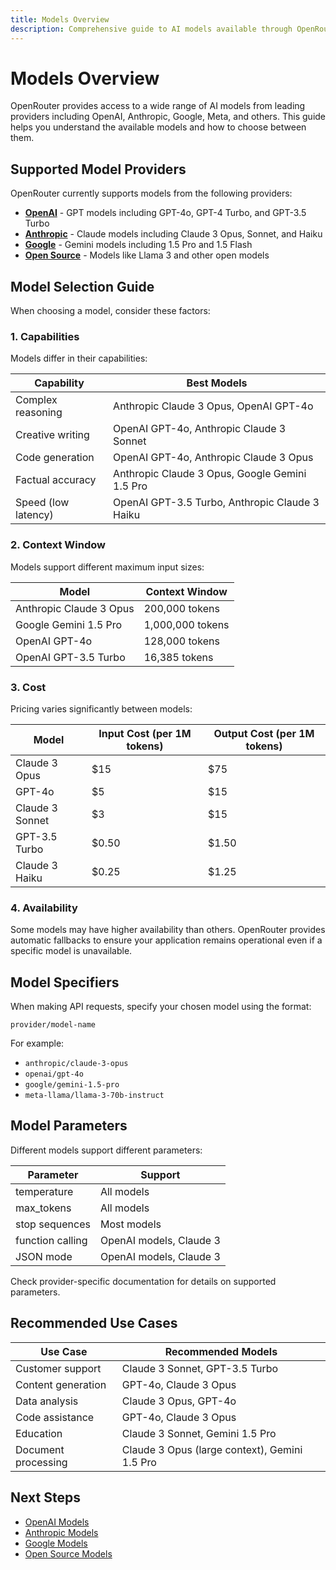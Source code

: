 ```yaml
---
title: Models Overview
description: Comprehensive guide to AI models available through OpenRouter
---
```


# Models Overview

OpenRouter provides access to a wide range of AI models from leading providers including OpenAI, Anthropic, Google, Meta, and others. This guide helps you understand the available models and how to choose between them.

## Supported Model Providers

OpenRouter currently supports models from the following providers:

- **[OpenAI](/docs/models/openai)** - GPT models including GPT-4o, GPT-4 Turbo, and GPT-3.5 Turbo
- **[Anthropic](/docs/models/anthropic)** - Claude models including Claude 3 Opus, Sonnet, and Haiku
- **[Google](/docs/models/google)** - Gemini models including 1.5 Pro and 1.5 Flash
- **[Open Source](/docs/models/open-source)** - Models like Llama 3 and other open models

## Model Selection Guide

When choosing a model, consider these factors:

### 1. Capabilities

Models differ in their capabilities:

| Capability | Best Models |
|------------|-------------|
| Complex reasoning | Anthropic Claude 3 Opus, OpenAI GPT-4o |
| Creative writing | OpenAI GPT-4o, Anthropic Claude 3 Sonnet |
| Code generation | OpenAI GPT-4o, Anthropic Claude 3 Opus |
| Factual accuracy | Anthropic Claude 3 Opus, Google Gemini 1.5 Pro |
| Speed (low latency) | OpenAI GPT-3.5 Turbo, Anthropic Claude 3 Haiku |

### 2. Context Window

Models support different maximum input sizes:

| Model | Context Window |
|-------|---------------|
| Anthropic Claude 3 Opus | 200,000 tokens |
| Google Gemini 1.5 Pro | 1,000,000 tokens |
| OpenAI GPT-4o | 128,000 tokens |
| OpenAI GPT-3.5 Turbo | 16,385 tokens |

### 3. Cost

Pricing varies significantly between models:

| Model | Input Cost (per 1M tokens) | Output Cost (per 1M tokens) |
|-------|----------------------------|----------------------------|
| Claude 3 Opus | $15 | $75 |
| GPT-4o | $5 | $15 |
| Claude 3 Sonnet | $3 | $15 |
| GPT-3.5 Turbo | $0.50 | $1.50 |
| Claude 3 Haiku | $0.25 | $1.25 |

### 4. Availability

Some models may have higher availability than others. OpenRouter provides automatic fallbacks to ensure your application remains operational even if a specific model is unavailable.

## Model Specifiers

When making API requests, specify your chosen model using the format:

```
provider/model-name
```

For example:
- `anthropic/claude-3-opus`
- `openai/gpt-4o`
- `google/gemini-1.5-pro`
- `meta-llama/llama-3-70b-instruct`

## Model Parameters

Different models support different parameters:

| Parameter | Support |
|-----------|---------|
| temperature | All models |
| max_tokens | All models |
| stop sequences | Most models |
| function calling | OpenAI models, Claude 3 |
| JSON mode | OpenAI models, Claude 3 |

Check provider-specific documentation for details on supported parameters.

## Recommended Use Cases

| Use Case | Recommended Models |
|----------|-------------------|
| Customer support | Claude 3 Sonnet, GPT-3.5 Turbo |
| Content generation | GPT-4o, Claude 3 Opus |
| Data analysis | Claude 3 Opus, GPT-4o |
| Code assistance | GPT-4o, Claude 3 Opus |
| Education | Claude 3 Sonnet, Gemini 1.5 Pro |
| Document processing | Claude 3 Opus (large context), Gemini 1.5 Pro |

## Next Steps

- [OpenAI Models](/docs/models/openai)
- [Anthropic Models](/docs/models/anthropic)
- [Google Models](/docs/models/google)
- [Open Source Models](/docs/models/open-source)
